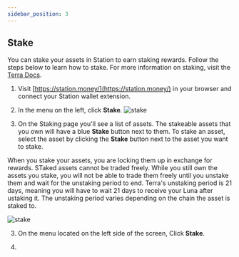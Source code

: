 ```yaml
---
sidebar_position: 3
---
```


## Stake

You can stake your assets in Station to earn staking rewards. Follow the steps below to learn how to stake. For more information on staking, visit the [Terra Docs](https://docs.terra.money/learn/protocol#staking). 

1. Visit [https://station.money/](https://station.money/) in your browser and connect your Station wallet extension. 

2. In the menu on the left, click **Stake**. 
<img
    className="readme-img-lg"
    src="/img/screens/stake/stake-1.png"
    alt="stake"
/>

2. On the Staking page you'll see a list of assets. The stakeable assets that you own will have a blue **Stake** button next to them. To stake an asset, select the asset by clicking the **Stake** button next to the asset you want to stake. 

<Admonition type="caution" icon="💰" title="Unstaking periods">

When you stake your assets, you are locking them up in exchange for rewards. STaked assets cannot be traded freely. While you still own the assets you stake, you will not be able to trade them freely until you unstake them and wait for the unstaking period to end. Terra's unstaking period is 21 days, meaning you will have to wait 21 days to receive your Luna after ustaking it. The unstaking period varies depending on the chain the asset is staked to. 

</Admonition>

<img
    className="readme-img-lg"
    src="/img/screens/stake/stake-2.png"
    alt="stake"
/>

3. On the menu located on the left side of the screen, Click **Stake**. 

4. 